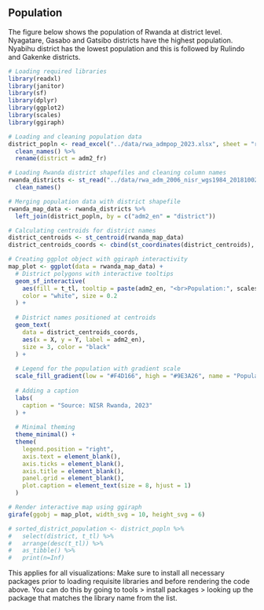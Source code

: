 ## Population {.unnumbered}

The figure below shows the population of Rwanda at district level. Nyagatare, Gasabo and Gatsibo districts have the highest population. Nyabihu district has the lowest population and this is followed by Rulindo and Gakenke districts.

```r

# Loading required libraries
library(readxl)
library(janitor)
library(sf)
library(dplyr)
library(ggplot2)
library(scales)
library(ggiraph)

# Loading and cleaning population data
district_popln <- read_excel("../data/rwa_admpop_2023.xlsx", sheet = "rwa_admpop_adm2_2023") %>%
  clean_names() %>%
  rename(district = adm2_fr)

# Loading Rwanda district shapefiles and cleaning column names
rwanda_districts <- st_read("../data/rwa_adm_2006_nisr_wgs1984_20181002_shp/rwa_adm2_2006_NISR_WGS1984_20181002.shp", quiet = TRUE) %>%
  clean_names()

# Merging population data with district shapefile
rwanda_map_data <- rwanda_districts %>%
  left_join(district_popln, by = c("adm2_en" = "district"))

# Calculating centroids for district names
district_centroids <- st_centroid(rwanda_map_data)
district_centroids_coords <- cbind(st_coordinates(district_centroids), district_centroids)

# Creating ggplot object with ggiraph interactivity
map_plot <- ggplot(data = rwanda_map_data) +
  # District polygons with interactive tooltips
  geom_sf_interactive(
    aes(fill = t_tl, tooltip = paste(adm2_en, "<br>Population:", scales::comma(t_tl))),  # Tooltip showing district name and population
    color = "white", size = 0.2
  ) +
  
  # District names positioned at centroids
  geom_text(
    data = district_centroids_coords,
    aes(x = X, y = Y, label = adm2_en),
    size = 3, color = "black"
  ) +
  
  # Legend for the population with gradient scale
  scale_fill_gradient(low = "#F4D166", high = "#9E3A26", name = "Population", labels = label_comma()) +
  
  # Adding a caption
  labs(
    caption = "Source: NISR Rwanda, 2023"
  ) +
  
  # Minimal theming
  theme_minimal() +
  theme(
    legend.position = "right",
    axis.text = element_blank(),
    axis.ticks = element_blank(),
    axis.title = element_blank(),
    panel.grid = element_blank(),
    plot.caption = element_text(size = 8, hjust = 1)
  )

# Render interactive map using ggiraph
girafe(ggobj = map_plot, width_svg = 10, height_svg = 6)

# sorted_district_population <- district_popln %>%
#   select(district, t_tl) %>%
#   arrange(desc(t_tl)) %>%
#   as_tibble() %>%
#   print(n=Inf)

```


::: callout-warning
This applies for all visualizations: Make sure to install all necessary packages prior to loading requisite libraries and before rendering the code above. You can do this by going to tools \> install packages \> looking up the package that matches the library name from the list.
:::